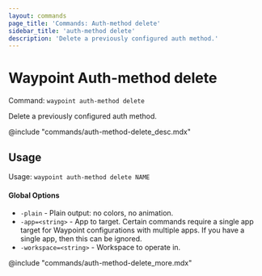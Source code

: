 ```yaml
---
layout: commands
page_title: 'Commands: Auth-method delete'
sidebar_title: 'auth-method delete'
description: 'Delete a previously configured auth method.'
---
```


# Waypoint Auth-method delete

Command: `waypoint auth-method delete`

Delete a previously configured auth method.

@include "commands/auth-method-delete_desc.mdx"

## Usage

Usage: `waypoint auth-method delete NAME`

#### Global Options

- `-plain` - Plain output: no colors, no animation.
- `-app=<string>` - App to target. Certain commands require a single app target for Waypoint configurations with multiple apps. If you have a single app, then this can be ignored.
- `-workspace=<string>` - Workspace to operate in.

@include "commands/auth-method-delete_more.mdx"

